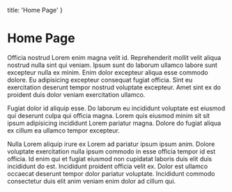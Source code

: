   title: 'Home Page'
}

# Home Page

Officia nostrud Lorem enim magna velit id. Reprehenderit mollit velit aliqua nostrud nulla sint qui veniam. Ipsum sunt do laborum ullamco labore sunt excepteur nulla ex minim. Enim dolor excepteur aliqua esse commodo dolore. Eu adipisicing excepteur consequat fugiat officia. Sint eu exercitation deserunt tempor nostrud voluptate excepteur. Amet sint ex do proident duis dolor veniam exercitation ullamco.

Fugiat dolor id aliquip esse. Do laborum eu incididunt voluptate est eiusmod qui deserunt culpa qui officia magna. Lorem quis eiusmod minim sit sit ipsum adipisicing incididunt Lorem pariatur magna. Dolore do fugiat aliqua ex cillum ea ullamco tempor excepteur.

Nulla Lorem aliquip irure ex Lorem ad pariatur ipsum ipsum anim. Dolore voluptate exercitation nulla ipsum commodo in esse officia tempor id est officia. Id enim qui et fugiat eiusmod non cupidatat laboris duis elit duis incididunt do est. Incididunt proident officia velit ex. Dolor est ullamco occaecat deserunt tempor dolor pariatur voluptate. Incididunt commodo consectetur duis elit anim veniam enim dolor ad cillum qui.

